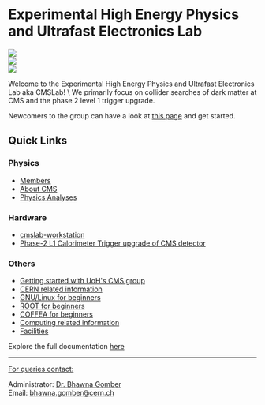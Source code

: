 
# Experimental High Energy Physics and Ultrafast Electronics Lab

<Carousel/>

<div className="flex flex-col md:flex-row justify-center items-center">
    <div className='items-center'>
        <Image src="/img/cmslablogo.jpeg" width={250} height={200} className='p-4 rounded-lg'/>
    </div>
    <div >
        <Image src="/img/uoh.jpg" width={200} height={200} className='p-4 rounded-lg'/>
    </div>
    <div >
        <Image src="/img/cms.png" width={200} height={200} className='p-4 rounded-lg'/>
    </div>
</div>

Welcome to the Experimental High Energy Physics and Ultrafast Electronics Lab aka CMSLab! \ 
We primarily focus on collider searches of dark matter at CMS and the phase 2 level 1 trigger upgrade.

Newcomers to the group can have a look at [this page](./docs/others/getting_started.mdx) and get started.

## Quick Links
### Physics
- [Members](./people.mdx)
- [About CMS](./docs/physics/about_cms.mdx)
- [Physics Analyses](./docs/physics/physics_analyses)

### Hardware
- [cmslab-workstation](./docs/hardware/cmslab-workstation.mdx)
- [Phase-2 L1 Calorimeter Trigger upgrade of CMS detector](./docs/hardware/triggerupgrade.mdx)

### Others
- [Getting started with UoH's CMS group](./docs/others/getting_started.mdx)
- [CERN related information](./docs/others/cern_info.mdx)
- [GNU/Linux for beginners](./docs/others/linux.mdx)
- [ROOT for beginners](./docs/others/root.mdx)
- [COFFEA for beginners](./docs/others/coffea.mdx)
- [Computing related information](./docs/others/computing.mdx)
- [Facilities](./docs/others/facilities.mdx)


Explore the full documentation [here](./docs/physics/about_cms.mdx)

--- 

<ins>For queries contact:</ins>

Administrator: [Dr. Bhawna Gomber](./people/bhawna.mdx) \
Email: bhawna.gomber@cern.ch


